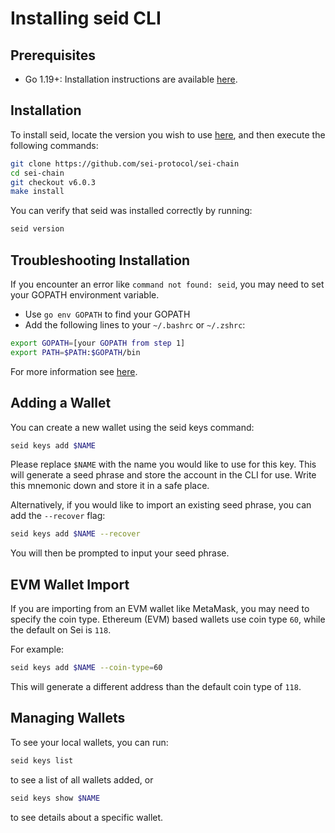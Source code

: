 # Installing seid CLI

## Prerequisites

- Go 1.19+: Installation instructions are available [here](https://go.dev/doc/install).

## Installation

To install seid, locate the version you wish to use [here](https://github.com/sei-protocol/sei-chain/releases), and then execute the following commands:

```bash
git clone https://github.com/sei-protocol/sei-chain
cd sei-chain
git checkout v6.0.3
make install
```

You can verify that seid was installed correctly by running:

```bash
seid version
```

## Troubleshooting Installation

If you encounter an error like `command not found: seid`, you may need to set your GOPATH environment variable.

- Use `go env GOPATH` to find your GOPATH
- Add the following lines to your `~/.bashrc` or `~/.zshrc`:

```bash
export GOPATH=[your GOPATH from step 1]
export PATH=$PATH:$GOPATH/bin
```

For more information see [here](https://pkg.go.dev/cmd/go#hdr-GOPATH_environment_variable).

## Adding a Wallet

You can create a new wallet using the seid keys command:

```bash
seid keys add $NAME
```

Please replace `$NAME` with the name you would like to use for this key. This will generate a seed phrase and store the account in the CLI for use. Write this mnemonic down and store it in a safe place.

Alternatively, if you would like to import an existing seed phrase, you can add the `--recover` flag:

```bash
seid keys add $NAME --recover
```

You will then be prompted to input your seed phrase.

## EVM Wallet Import

If you are importing from an EVM wallet like MetaMask, you may need to specify the coin type. Ethereum (EVM) based wallets use coin type `60`, while the default on Sei is `118`.

For example:

```bash
seid keys add $NAME --coin-type=60
```

This will generate a different address than the default coin type of `118`.

## Managing Wallets

To see your local wallets, you can run:

```bash
seid keys list
```

to see a list of all wallets added, or

```bash
seid keys show $NAME
```

to see details about a specific wallet.
